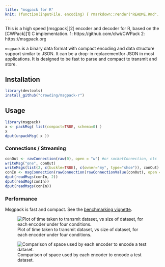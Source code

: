 ```yaml
---
title: "msgpack for R"
knit: (function(inputFile, encoding) { rmarkdown::render("README.Rmd", output_format = "github_document", output_file = "README.md")})
---
```


This is a high speed [msgpack][2] encoder and decoder for R, based on the
[CWPack][1] C implementation.
1: https://github.com/clwi/CWPack
2: https://msgpack.org

`msgpack` is a binary data format with compact encoding and data
structure support similar to JSON. It can be a drop-in replacementfor
JSON in most applications. It is designed to be fast to parse and
compact to transmit and store.

## Installation

```R
library(devtools)
install_github("crowding/msgpack-r")
```

## Usage

```R
library(msgpack)
x <- packMsg( list(compact=TRUE, schema=0) )
x
dput(unpackMsg( x ))
```

### Connections / Streaming

```r
conOut <- rawConnection(raw(0), open = "w") #or socketConnection, etc
writeMsg("one", conOut)
writeMsgs(list(2, c(buckle=TRUE), c(owner="my", type="shoe")), conOut)
conIn <- msgConnection(rawConnection(rawConnectionValue(conOut), open = "r"))
dput(readMsgs(conIn, 2))
dput(readMsg(conIn))
dput(readMsgs(conIn))
```

### Performance

Msgpack is fast and compact. See the [benchmarking vignette](vignettes/comparison.html).

![Plot of time taken to transmit dataset, vs size of dataset, for each encoder under four conditions.](gh/space.svg)

![Comparison of space used by each encoder to encode a test dataset.](gh/time.svg)
